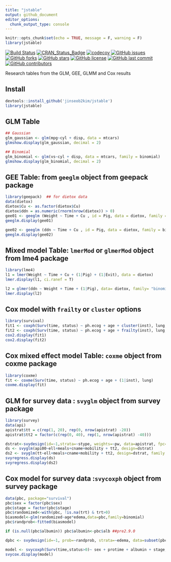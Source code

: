 ```yaml
---
title: "jstable"
output: github_document
editor_options: 
  chunk_output_type: console
---
```


```r
knitr::opts_chunk$set(echo = TRUE, message = F, warning = F)
library(jstable)
```

[![Build Status](https://travis-ci.org/jinseob2kim/jstable.svg?branch=master)](https://travis-ci.org/jinseob2kim/jstable)
[![CRAN\_Status\_Badge](http://www.r-pkg.org/badges/version/jstable)](http://cran.r-project.org/package=jstable)
[![codecov](https://codecov.io/github/jinseob2kim/jstable/branch/master/graphs/badge.svg)](https://codecov.io/github/jinseob2kim/jstable)
[![GitHub issues](https://img.shields.io/github/issues/jinseob2kim/jstable.svg)](https://github.com/jinseob2kim/jstable/issues)
[![GitHub forks](https://img.shields.io/github/forks/jinseob2kim/jstable.svg)](https://github.com/jinseob2kim/jstable/network)
[![GitHub stars](https://img.shields.io/github/stars/jinseob2kim/jstable.svg)](https://github.com/jinseob2kim/jstable/stargazers)
[![GitHub license](https://img.shields.io/github/license/jinseob2kim/jstable.svg)](https://github.com/jinseob2kim/jstable/blob/master/LICENSE)
[![GitHub last commit](https://img.shields.io/github/last-commit/google/skia.svg)](https://github.com/jinseob2kim/jstable)
[![GitHub contributors](https://img.shields.io/github/contributors/jinseob2kim/jstable.svg?maxAge=2592000)](https://github.com/jinseob2kim/jstable/graphs/contributors)


Research tables from the GLM, GEE, GLMM and Cox results

## Install

```r
devtools::install_github('jinseob2kim/jstable')
library(jstable)
```

## GLM Table

```r
## Gaussian
glm_gaussian <- glm(mpg~cyl + disp, data = mtcars)
glmshow.display(glm_gaussian, decimal = 2)

## Binomial
glm_binomial <- glm(vs~cyl + disp, data = mtcars, family = binomial)
glmshow.display(glm_binomial, decimal = 2)
```

## GEE Table: from `geeglm` object from **geepack** package

```r
library(geepack)  ## for dietox data
data(dietox)
dietox$Cu <- as.factor(dietox$Cu)
dietox$ddn = as.numeric(rnorm(nrow(dietox)) > 0)
gee01 <- geeglm (Weight ~ Time + Cu , id = Pig, data = dietox, family = gaussian, corstr = "ex")
geeglm.display(gee01)

gee02 <- geeglm (ddn ~ Time + Cu , id = Pig, data = dietox, family = binomial, corstr = "ex")
geeglm.display(gee02)
```

## Mixed model Table: `lmerMod` or `glmerMod` object from **lme4** package

```r
library(lme4)
l1 = lmer(Weight ~ Time + Cu + (1|Pig) + (1|Evit), data = dietox) 
lmer.display(l1, ci.ranef = T)

l2 = glmer(ddn ~ Weight + Time + (1|Pig), data= dietox, family= "binomial")
lmer.display(l2)
```


## Cox model with `frailty` or `cluster` options

```r
library(survival)
fit1 <- coxph(Surv(time, status) ~ ph.ecog + age + cluster(inst), lung, model = T)  ## model = T: to extract original data
fit2 <- coxph(Surv(time, status) ~ ph.ecog + age + frailty(inst), lung, model = T)
cox2.display(fit1)
cox2.display(fit2)
```

## Cox mixed effect model Table: `coxme`  object from **coxme** package

```r
library(coxme)
fit <- coxme(Surv(time, status) ~ ph.ecog + age + (1|inst), lung)
coxme.display(fit) 
```

## GLM for survey data : `svyglm` object from **survey** package

```r
library(survey)
data(api)
apistrat$tt = c(rep(1, 20), rep(0, nrow(apistrat) -20))
apistrat$tt2 = factor(c(rep(0, 40), rep(1, nrow(apistrat) -40)))

dstrat<-svydesign(id=~1,strata=~stype, weights=~pw, data=apistrat, fpc=~fpc)
ds <- svyglm(api00~ell+meals+cname+mobility + tt2, design=dstrat)
ds2 <- svyglm(tt~ell+meals+cname+mobility + tt2, design=dstrat, family = quasibinomial())
svyregress.display(ds)
svyregress.display(ds2)
```

## Cox model for survey data :`svycoxph` object from **survey** package

```r
data(pbc, package="survival")
pbc$sex = factor(pbc$sex)
pbc$stage = factor(pbc$stage)
pbc$randomized<-with(pbc, !is.na(trt) & trt>0)
biasmodel<-glm(randomized~age*edema,data=pbc,family=binomial)
pbc$randprob<-fitted(biasmodel)

if (is.null(pbc$albumin)) pbc$albumin<-pbc$alb ##pre2.9.0

dpbc <- svydesign(id=~1, prob=~randprob, strata=~edema, data=subset(pbc,randomized))

model <- svycoxph(Surv(time,status>0)~ sex + protime + albumin + stage,design=dpbc)
svycox.display(model)
```

